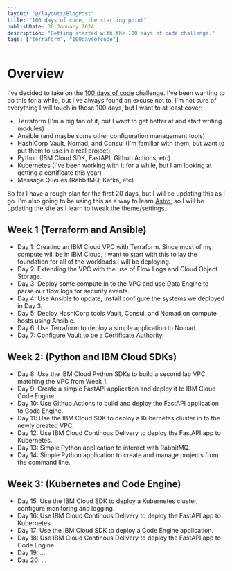 ```yaml
---
layout: "@/layouts/BlogPost"
title: "100 days of code, the starting point"
publishDate: 30 January 2024
description: "Getting started with the 100 days of code challenge."
tags: ["terraform", "100daysofcode"]
---
```



# Overview

I've decided to take on the [100 days of code](https://www.100daysofcode.com/) challenge. I've been wanting to do this for a while, but I've always found an excuse not to. I'm not sure of everything I will touch in those 100 days, but I want to at least cover:

- Terraform (I'm a big fan of it, but I want to get better at and start writing modules)
- Ansible (and maybe some other configuration management tools)
- HashiCorp Vault, Nomad, and Consul (I'm familiar with them, but want to put them to use in a real project)
- Python (IBM Cloud SDK, FastAPI, Github Actions, etc)
- Kubernetes (I've been working with it for a while, but I am looking at getting a certificate this year)
- Message Queues (RabbitMQ, Kafka, etc)

So far I have a rough plan for the first 20 days, but I will be updating this as I go. I'm also going to be using this as a way to learn [Astro](https://astro.build/), so I will be updating the site as I learn to tweak the theme/settings.

## Week 1 (Terraform and Ansible)

 - Day 1: Creating an IBM Cloud VPC with Terraform. Since most of my compute will be in IBM Cloud, I want to start with this to lay the foundation for all of the workloads I will be deploying. 
 - Day 2: Extending the VPC with the use of Flow Logs and Cloud Object Storage. 
 - Day 3: Deploy some compute in to the VPC and use Data Engine to parse our flow logs for security events.
 - Day 4: Use Ansible to update, install configure the systems we deployed in Day 3.
 - Day 5: Deploy HashiCorp tools Vault, Consul, and Nomad on compute hosts using Ansible.
 - Day 6: Use Terraform to deploy a simple application to Nomad.
 - Day 7: Configure Vault to be a Certificate Authority.

## Week 2: (Python and IBM Cloud SDKs)

 - Day 8: Use the IBM Cloud Python SDKs to build a second lab VPC, matching the VPC from Week 1.
 - Day 9: Create a simple FastAPI application and deploy it to IBM Cloud Code Engine.
 - Day 10: Use Github Actions to build and deploy the FastAPI application to Code Engine.
 - Day 11: Use the IBM Cloud SDK to deploy a Kubernetes cluster in to the newly created VPC.
 - Day 12: Use IBM Cloud Continous Delivery to deploy the FastAPI app to Kubernetes.
 - Day 13: Simple Python application to interact with RabbitMQ.
 - Day 14: Simple Python application to create and manage projects from the command line.

## Week 3: (Kubernetes and Code Engine)

 - Day 15: Use the IBM Cloud SDK to deploy a Kubernetes cluster, configure monitoring and logging.
 - Day 16: Use IBM Cloud Continous Delivery to deploy the FastAPI app to Kubernetes.
 - Day 17: Use the IBM Cloud SDK to deploy a Code Engine application.
 - Day 18: Use IBM Cloud Continous Delivery to deploy the FastAPI app to Code Engine.
 - Day 19: ...
 - Day 20: ...